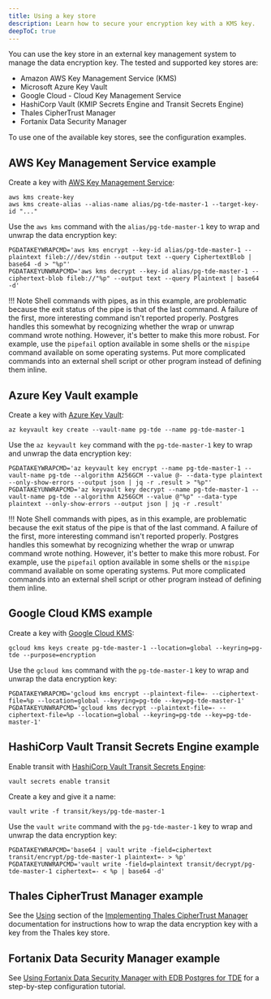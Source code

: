 ```yaml
---
title: Using a key store
description: Learn how to secure your encryption key with a KMS key.
deepToC: true
---
```


You can use the key store in an external key management system to manage the data encryption key. The tested and supported key stores are:

- Amazon AWS Key Management Service (KMS)
- Microsoft Azure Key Vault
- Google Cloud - Cloud Key Management Service
- HashiCorp Vault (KMIP Secrets Engine and Transit Secrets Engine)
- Thales CipherTrust Manager
- Fortanix Data Security Manager

To use one of the available key stores, see the configuration examples.

## AWS Key Management Service example

Create a key with [AWS Key Management Service](https://docs.aws.amazon.com/kms/):

```shell
aws kms create-key
aws kms create-alias --alias-name alias/pg-tde-master-1 --target-key-id "..."
```

Use the `aws kms` command with the `alias/pg-tde-master-1` key to wrap and unwrap the data encryption key:

```shell
PGDATAKEYWRAPCMD='aws kms encrypt --key-id alias/pg-tde-master-1 --plaintext fileb:///dev/stdin --output text --query CiphertextBlob | base64 -d > "%p"'
PGDATAKEYUNWRAPCMD='aws kms decrypt --key-id alias/pg-tde-master-1 --ciphertext-blob fileb://"%p" --output text --query Plaintext | base64 -d'
```
!!! Note
    Shell commands with pipes, as in this example, are problematic because the exit status of the pipe is that of the last command. A failure of the first, more interesting command isn't reported properly. Postgres handles this somewhat by recognizing whether the wrap or unwrap command wrote nothing. However, it's better to make this more robust. For example, use the `pipefail` option available in some shells or the `mispipe` command available on some operating systems. Put more complicated commands into an external shell script or other program instead of defining them inline.

## Azure Key Vault example

Create a key with [Azure Key Vault](https://learn.microsoft.com/en-us/azure/key-vault/):

```shell
az keyvault key create --vault-name pg-tde --name pg-tde-master-1
```

Use the `az keyvault key` command with the `pg-tde-master-1` key to wrap and unwrap the data encryption key:

```shell
PGDATAKEYWRAPCMD='az keyvault key encrypt --name pg-tde-master-1 --vault-name pg-tde --algorithm A256GCM --value @- --data-type plaintext --only-show-errors --output json | jq -r .result > "%p"'
PGDATAKEYUNWRAPCMD='az keyvault key decrypt --name pg-tde-master-1 --vault-name pg-tde --algorithm A256GCM --value @"%p" --data-type plaintext --only-show-errors --output json | jq -r .result'
```
!!! Note
    Shell commands with pipes, as in this example, are problematic because the exit status of the pipe is that of the last command. A failure of the first, more interesting command isn't reported properly. Postgres handles this somewhat by recognizing whether the wrap or unwrap command wrote nothing. However, it's better to make this more robust. For example, use the `pipefail` option available in some shells or the `mispipe` command available on some operating systems. Put more complicated commands into an external shell script or other program instead of defining them inline.

## Google Cloud KMS example

Create a key with [Google Cloud KMS](https://cloud.google.com/kms/docs):

```shell
gcloud kms keys create pg-tde-master-1 --location=global --keyring=pg-tde --purpose=encryption
```

Use the `gcloud kms` command with the `pg-tde-master-1` key to wrap and unwrap the data encryption key:

```shell
PGDATAKEYWRAPCMD='gcloud kms encrypt --plaintext-file=- --ciphertext-file=%p --location=global --keyring=pg-tde --key=pg-tde-master-1'
PGDATAKEYUNWRAPCMD='gcloud kms decrypt --plaintext-file=- --ciphertext-file=%p --location=global --keyring=pg-tde --key=pg-tde-master-1'
```

## HashiCorp Vault Transit Secrets Engine example

Enable transit with [HashiCorp Vault Transit Secrets Engine](https://developer.hashicorp.com/vault/docs):

```shell
vault secrets enable transit
```

Create a key and give it a name:

```shell
vault write -f transit/keys/pg-tde-master-1
```

Use the `vault write` command with the `pg-tde-master-1` key to wrap and unwrap the data encryption key:

```
PGDATAKEYWRAPCMD='base64 | vault write -field=ciphertext transit/encrypt/pg-tde-master-1 plaintext=- > %p'
PGDATAKEYUNWRAPCMD='vault write -field=plaintext transit/decrypt/pg-tde-master-1 ciphertext=- < %p | base64 -d'
```

## Thales CipherTrust Manager example 

See the [Using](/partner_docs/ThalesCipherTrustManager/05-UsingThalesCipherTrustManager/) section of the [Implementing Thales CipherTrust Manager](/partner_docs/ThalesCipherTrustManager/) documentation for instructions how to wrap the data encryption key with a key from the Thales key store.

## Fortanix Data Security Manager example 

See [Using Fortanix Data Security Manager with EDB Postgres for TDE](https://support.fortanix.com/docs/using-fortanix-data-security-manager-with-edb-postgres-for-tde) for a step-by-step configuration tutorial.